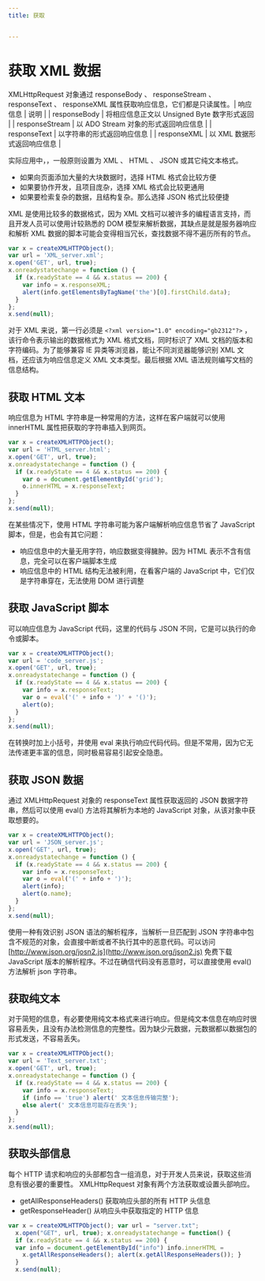 ```yaml
---
title: 获取


---
```


# 获取 XML 数据

XMLHttpRequest 对象通过 responseBody 、 responseStream 、 responseText 、 responseXML 属性获取响应信息，它们都是只读属性。| 响应信息 | 说明 |
| responseBody | 将相应信息正文以 Unsigned Byte 数字形式返回 |
| responseStream | 以 ADO Stream 对象的形式返回响应信息 |
| responseText | 以字符串的形式返回响应信息 |
| responseXML | 以 XML 数据形式返回响应信息 |

实际应用中，，一般原则设置为 XML 、 HTML 、 JSON 或其它纯文本格式。

- 如果向页面添加大量的大块数据时，选择 HTML 格式会比较方便
- 如果要协作开发，且项目庞杂，选择 XML 格式会比较更通用
- 如果要检索复杂的数据，且结构复杂。那么选择 JSON 格式比较便捷

XML 是使用比较多的数据格式，因为 XML 文档可以被许多的编程语言支持，而且开发人员可以使用计较熟悉的 DOM 模型来解析数据，其缺点是就是服务器响应和解析 XML
数据的脚本可能会变得相当冗长，查找数据不得不遍历所有的节点。

```js
var x = createXMLHTTPObject();
var url = 'XML_server.xml';
x.open('GET', url, true);
x.onreadystatechange = function () {
  if (x.readyState == 4 && x.status == 200) {
    var info = x.responseXML;
    alert(info.getElementsByTagName('the')[0].firstChild.data);
  }
};
x.send(null);
```

对于 XML 来说，第一行必须是 `<?xml version="1.0" encoding="gb2312"?>` ，该行命令表示输出的数据格式为 XML 格式文档，同时标识了 XML
文档的版本和字符编码。为了能够兼容 IE 异类等浏览器，能让不同浏览器能够识别 XML 文档，还应该为响应信息定义 XML 文本类型。最后根据 XML 语法规则编写文档的信息结构。

## 获取 HTML 文本

响应信息为 HTML 字符串是一种常用的方法，这样在客户端就可以使用 innerHTML 属性把获取的字符串插入到网页。

```js
var x = createXMLHTTPObject();
var url = 'HTML_server.html';
x.open('GET', url, true);
x.onreadystatechange = function () {
  if (x.readyState == 4 && x.status == 200) {
    var o = document.getElementById('grid');
    o.innerHTML = x.responseText;
  }
};
x.send(null);
```

在某些情况下，使用 HTML 字符串可能为客户端解析响应信息节省了 JavaScript 脚本，但是，也会有其它问题：

- 响应信息中的大量无用字符，响应数据变得臃肿。因为 HTML 表示不含有信息，完全可以在客户端脚本生成
- 响应信息中的 HTML 结构无法被利用，在看客户端的 JavaScript 中，它们仅是字符串穿在，无法使用 DOM 进行调整

## 获取 JavaScript 脚本

可以响应信息为 JavaScript 代码，这里的代码与 JSON 不同，它是可以执行的命令或脚本。

```js
var x = createXMLHTTPObject();
var url = 'code_server.js';
x.open('GET', url, true);
x.onreadystatechange = function () {
  if (x.readyState == 4 && x.status == 200) {
    var info = x.responseText;
    var o = eval('(' + info + ')' + '()');
    alert(o);
  }
};
x.send(null);
```

在转换时加上小括号，并使用 eval 来执行响应代码代码。但是不常用，因为它无法传递更丰富的信息，同时极易容易引起安全隐患。

## 获取 JSON 数据

通过 XMLHttpRequest 对象的 responseText 属性获取返回的 JSON 数据字符串，然后可以使用 eval() 方法将其解析为本地的 JavaScript 对象，从该对象中获取想要的。

```js
var x = createXMLHTTPObject();
var url = 'JSON_server.js';
x.open('GET', url, true);
x.onreadystatechange = function () {
  if (x.readyState == 4 && x.status == 200) {
    var info = x.responseText;
    var o = eval('(' + info + ')');
    alert(info);
    alert(o.name);
  }
};
x.send(null);
```

使用一种有效识别 JSON 语法的解析程序，当解析一旦匹配到 JSON 字符串中包含不规范的对象，会直接中断或者不执行其中的恶意代码。可以访问 [http://www.json.org/josn2.js](http://www.json.org/json2.js) 免费下载 JavaScript
版本的解析程序。不过在确信代码没有恶意时，可以直接使用 eval() 方法解析 json 字符串。

## 获取纯文本

对于简短的信息，有必要使用纯文本格式来进行响应。但是纯文本信息在响应时很容易丢失，且没有办法检测信息的完整性。因为缺少元数据，元数据都以数据包的形式发送，不容易丢失。

```js
var x = createXMLHTTPObject();
var url = 'Text_server.txt';
x.open('GET', url, true);
x.onreadystatechange = function () {
  if (x.readyState == 4 && x.status == 200) {
    var info = x.responseText;
    if (info == 'true') alert(' 文本信息传输完整');
    else alert(' 文本信息可能存在丢失');
  }
};
x.send(null);
```

## 获取头部信息

每个 HTTP 请求和响应的头部都包含一组消息，对于开发人员来说，获取这些消息有很必要的重要性。 XMLHttpRequest 对象有两个方法获取或设置头部响应。

- getAllResponseHeaders() 获取响应头部的所有 HTTP 头信息
- getResponseHeader() 从响应头中获取指定的 HTTP 信息

```js
var x = createXMLHTTPObject(); var url = "server.txt";
  x.open("GET", url, true); x.onreadystatechange = function() {
  if (x.readyState == 4 && x.status == 200) {
  var info = document.getElementById("info") info.innerHTML =
    x.getAllResponseHeaders(); alert(x.getAllResponseHeaders()); }
  }
  x.send(null);
```

            
